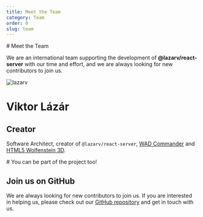 ```yaml
---
title: Meet the Team
category: Team
order: 0
slug: team
---
```



<div className="container text-center max-w-xl mx-auto [&>h1]:text-4xl [&>p]:text-lg [&>p]:text-gray-700 dark:[&>p]:text-gray-400">
# Meet the Team

We are an international team supporting the development of **@lazarv/react-server** with our time and effort, and we are always looking for new contributors to join us.

</div>

<div className="flex flex-wrap justify-center gap-4 my-8">
<TeamMember github="https://github.com/lazarv" x="https://twitter.com/lazarv1982" bsky="https://bsky.app/profile/lazarv.dev">
  <img src="https://avatars.githubusercontent.com/u/1749493?v=4" alt="lazarv" />

# Viktor Lázár

## Creator

Software Architect, creator of `@lazarv/react-server`, [WAD Commander](https://wadcmd.com) and [HTML5 Wolfenstein 3D](http://users.atw.hu/wolf3d/).
</TeamMember>

<TeamMember>
# You can be part of the project too!

## Join us on GitHub

We are always looking for new contributors to join us. If you are interested in helping us, please check out our [GitHub repository](https://github.com/lazarv/react-server) and get in touch with us.
</TeamMember>
</div>
